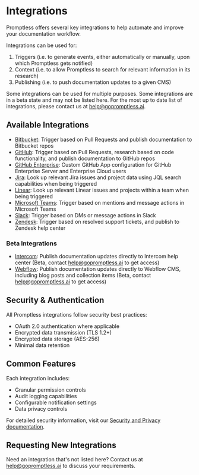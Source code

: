 # Integrations

Promptless offers several key integrations to help automate and improve your documentation workflow. 

Integrations can be used for: 
1. Triggers (i.e. to generate events, either automatically or manually, upon which Promptless gets notified)
2. Context (i.e. to allow Promptless to search for relevant information in its research)
3. Publishing (i.e. to push documentation updates to a given CMS)

Some integrations can be used for multiple purposes. Some integrations are in a beta state and may not be listed here. For the most up to date list of integrations, please contact us at help@gopromptless.ai.

## Available Integrations

- [Bitbucket](/docs/integrations/bitbucket-integration): Trigger based on Pull Requests and publish documentation to Bitbucket repos
- [GitHub](/docs/integrations/github-integration): Trigger based on Pull Requests, research based on code functionality, and publish documentation to GitHub repos
- [GitHub Enterprise](/docs/integrations/github-enterprise-integration): Custom GitHub App configuration for GitHub Enterprise Server and Enterprise Cloud users
- [Jira](/docs/integrations/jira-integration): Look up relevant Jira issues and project data using JQL search capabilities when being triggered
- [Linear](/docs/integrations/linear-integration): Look up relevant Linear issues and projects within a team when being triggered
- [Microsoft Teams](/docs/integrations/microsoft-teams-integration): Trigger based on mentions and message actions in Microsoft Teams
- [Slack](/docs/integrations/slack-integration): Trigger based on DMs or message actions in Slack
- [Zendesk](/docs/integrations/zendesk-integration): Trigger based on resolved support tickets, and publish to Zendesk help center

### Beta Integrations

- [Intercom](/docs/integrations/intercom-integration-beta): Publish documentation updates directly to Intercom help center (Beta, contact help@gopromptless.ai to get access)
- [Webflow](/docs/integrations/webflow-integration-beta): Publish documentation updates directly to Webflow CMS, including blog posts and collection items (Beta, contact help@gopromptless.ai to get access)

## Security & Authentication

All Promptless integrations follow security best practices:
- OAuth 2.0 authentication where applicable
- Encrypted data transmission (TLS 1.2+)
- Encrypted data storage (AES-256)
- Minimal data retention

## Common Features

Each integration includes:
- Granular permission controls
- Audit logging capabilities
- Configurable notification settings
- Data privacy controls

For detailed security information, visit our [Security and Privacy documentation](/docs/security-and-privacy).

## Requesting New Integrations

Need an integration that's not listed here? Contact us at help@gopromptless.ai to discuss your requirements.